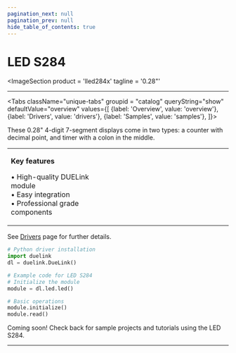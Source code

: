 ```yaml
---
pagination_next: null
pagination_prev: null
hide_table_of_contents: true
---
```



# LED S284

<ImageSection
    product = 'lled284x'
    tagline = '0.28"'
></ImageSection>

---

<Tabs className="unique-tabs" groupid = "catalog" queryString="show" defaultValue="overview"
  values={[
    {label: 'Overview', value: 'overview'},
    {label: 'Drivers', value: 'drivers'},
    {label: 'Samples', value: 'samples'},
  ]}>

<TabItem value="overview">

These 0.28" 4-digit 7-segment displays come in two types: a counter with decimal point, and timer with a colon in the middle.

<table><td width='50%'>

**Key features**

• High-quality DUELink module<br/>
• Easy integration<br/>
• Professional grade components<br/>

</td><td width='50%'>



</td></table>

</TabItem>

<TabItem value="drivers">

See [Drivers](../../engine/drivers) page for further details.

```python
# Python driver installation
import duelink
dl = duelink.DueLink()

# Example code for LED S284
# Initialize the module
module = dl.led.led()

# Basic operations
module.initialize()
module.read()
```

</TabItem>

<TabItem value="samples">

Coming soon! Check back for sample projects and tutorials using the LED S284.

</TabItem>

</Tabs>

---

<OrderSection
    product = "DUELink LED S284 B"
    partnumber = "GDL-Lled284X-B"
    price = "$19.99"
/>
